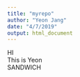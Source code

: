 ```yaml
---
title: "myrepo"
author: "Yeon Jang"
date: "4/7/2019"
output: html_document
---
```

HI  
This is Yeon  
SANDWICH